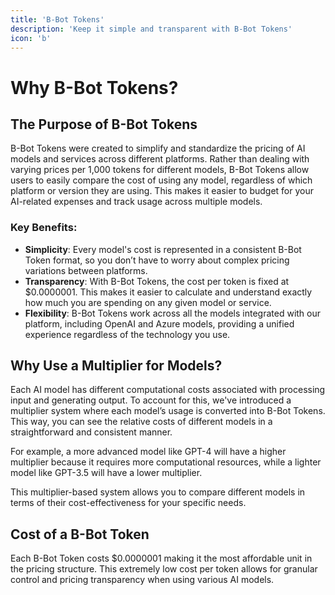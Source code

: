 ```yaml
---
title: 'B-Bot Tokens'
description: 'Keep it simple and transparent with B-Bot Tokens'
icon: 'b'
---
```


# Why B-Bot Tokens?

## The Purpose of B-Bot Tokens

B-Bot Tokens were created to simplify and standardize the pricing of AI models and services across different platforms. Rather than dealing with varying prices per 1,000 tokens for different models, B-Bot Tokens allow users to easily compare the cost of using any model, regardless of which platform or version they are using. This makes it easier to budget for your AI-related expenses and track usage across multiple models.

### Key Benefits:

- **Simplicity**: Every model's cost is represented in a consistent B-Bot Token format, so you don’t have to worry about complex pricing variations between platforms.
- **Transparency**: With B-Bot Tokens, the cost per token is fixed at $0.0000001. This makes it easier to calculate and understand exactly how much you are spending on any given model or service.
- **Flexibility**: B-Bot Tokens work across all the models integrated with our platform, including OpenAI and Azure models, providing a unified experience regardless of the technology you use.

## Why Use a Multiplier for Models?

Each AI model has different computational costs associated with processing input and generating output. To account for this, we've introduced a multiplier system where each model’s usage is converted into B-Bot Tokens. This way, you can see the relative costs of different models in a straightforward and consistent manner.

For example, a more advanced model like GPT-4 will have a higher multiplier because it requires more computational resources, while a lighter model like GPT-3.5 will have a lower multiplier.

This multiplier-based system allows you to compare different models in terms of their cost-effectiveness for your specific needs.

## Cost of a B-Bot Token

Each B-Bot Token costs $0.0000001
making it the most affordable unit in the pricing structure. This extremely low cost per token allows for granular control and pricing transparency when using various AI models.
